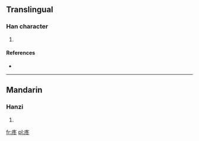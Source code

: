==Translingual==

===Han character===
{{Han char|rn=53|rad=广|as=05|sn=8|four=|canj=戈竹水卜 (IHEY)}}

# {{defn|Han|sort=广05}}

====References====
* {{Han ref|kx=0345.040|dkj=09285|dj=0654.160|hdz=20879.030|uh=5E9D|ud=24221}}

----

==Mandarin==

===Hanzi===
{{cmn-hanzi|pin=[[tóng]] ([[tong2]])|wg=t'ung<sup>2</sup>}}

# {{defn|lang=cmn|sort=广05}}

[[fr:庝]]
[[pl:庝]]